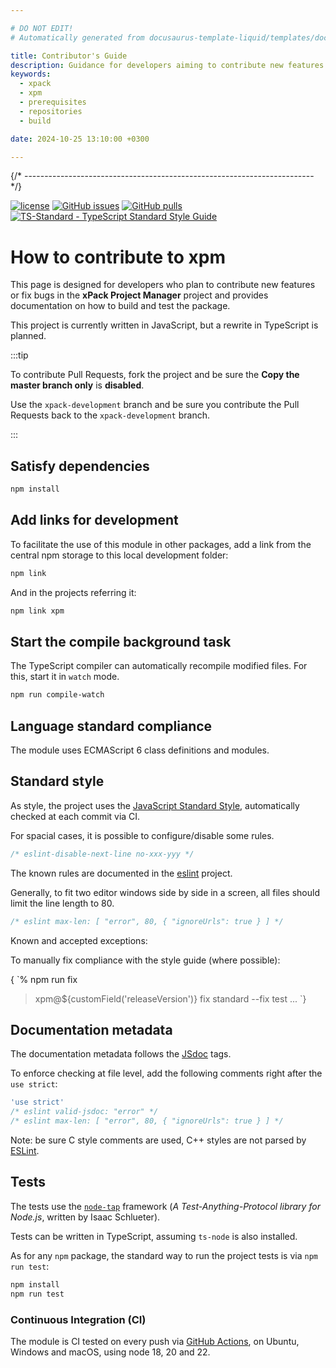```yaml
---

# DO NOT EDIT!
# Automatically generated from docusaurus-template-liquid/templates/docusaurus.

title: Contributor's Guide
description: Guidance for developers aiming to contribute new features or bug fixes, detailing how to build the module, including prerequisites, repositories utilised, and scripts.
keywords:
  - xpack
  - xpm
  - prerequisites
  - repositories
  - build

date: 2024-10-25 13:10:00 +0300

---
```






{/* ------------------------------------------------------------------------ */}

[![license](https://img.shields.io/github/license/xpack/xpm-js.svg)](https://github.com/xpack/xpm-js/blob/xpack/LICENSE)
[![GitHub issues](https://img.shields.io/github/issues/xpack/xpm-js.svg)](https://github.com/xpack/xpm-js/issues)
[![GitHub pulls](https://img.shields.io/github/issues-pr/xpack/xpm-js.svg)](https://github.com/xpack/xpm-js/pulls/)
[![TS-Standard - TypeScript Standard Style Guide](https://badgen.net/badge/code%20style/ts-standard/blue?icon=typescript)](https://github.com/standard/ts-standard/)

# How to contribute to xpm

This page is designed for developers who plan to contribute new features
or fix bugs in the
**xPack Project Manager**
project and provides documentation on how to build and test the package.


This project is currently written in JavaScript, but a rewrite in
TypeScript is planned.


<Prerequisites nodeVersion="18.0.0" nodeVersionMajor="18"/>

<GetProjectSources />

:::tip

To contribute Pull Requests, fork the project and be sure the **Copy the master branch only** is **disabled**.

Use the `xpack-development` branch and be sure you contribute the
Pull Requests back to the `xpack-development` branch.

:::

## Satisfy dependencies

```sh
npm install
```

## Add links for development

To facilitate the use of this module in other packages, add a link
from the central npm storage to this local development folder:

```sh
npm link
```

And in the projects referring it:

```sh
npm link xpm
```

## Start the compile background task

The TypeScript compiler can automatically recompile modified files. For
this, start it in `watch` mode.

```sh
npm run compile-watch
```
## Language standard compliance


The module uses ECMAScript 6 class definitions and modules.


## Standard style


As style, the project uses the
[JavaScript Standard Style](https://standardjs.com/),
automatically checked at each commit via CI.

For spacial cases, it is possible to configure/disable some rules.

```js
/* eslint-disable-next-line no-xxx-yyy */
```

The known rules are documented in the
[eslint](https://eslint.org/docs/latest/rules/)
project.


Generally, to fit two editor windows side by side in a screen,
all files should limit the line length to 80.

```js
/* eslint max-len: [ "error", 80, { "ignoreUrls": true } ] */
```

Known and accepted exceptions:

<StyleExceptions />

To manually fix compliance with the style guide (where possible):

<CodeBlock language="console"> {
`% npm run fix

> xpm@${customField('releaseVersion')} fix
> standard --fix test
...
`} </CodeBlock>

## Documentation metadata


The documentation metadata follows the [JSdoc](http://usejsdoc.org) tags.

To enforce checking at file level, add the following comments right after
the `use strict`:

```js
'use strict'
/* eslint valid-jsdoc: "error" */
/* eslint max-len: [ "error", 80, { "ignoreUrls": true } ] */
```

Note: be sure C style comments are used, C++ styles are not parsed by
[ESLint](http://eslint.org).


## Tests

The tests use the [`node-tap`](http://www.node-tap.org) framework
(_A Test-Anything-Protocol library for Node.js_, written by Isaac Schlueter).

Tests can be written in TypeScript, assuming `ts-node` is also installed.

As for any `npm` package, the standard way to run the project tests is via
`npm run test`:

```sh
npm install
npm run test
```

<TestResults />



### Continuous Integration (CI)

The module is 
CI tested on every push via
[GitHub Actions](https://github.com/xpack/xpm-js/actions), on Ubuntu,
Windows and macOS, using node 18, 20 and 22.




